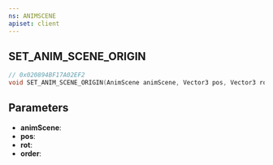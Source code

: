 ```yaml
---
ns: ANIMSCENE
apiset: client
---
```

## SET_ANIM_SCENE_ORIGIN

```c
// 0x020894BF17A02EF2
void SET_ANIM_SCENE_ORIGIN(AnimScene animScene, Vector3 pos, Vector3 rot, int order);
```


## Parameters
* **animScene**:
* **pos**:
* **rot**:
* **order**: